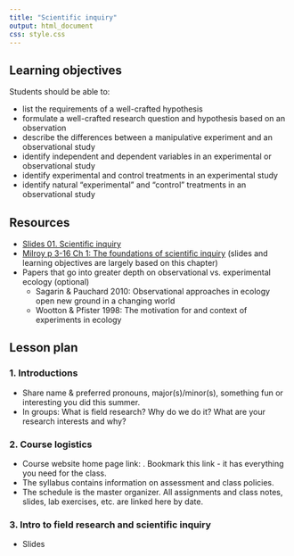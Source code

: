 ```yaml
---
title: "Scientific inquiry"
output: html_document
css: style.css
---
```


## Learning objectives

Students should be able to:

* list the requirements of a well-crafted hypothesis 
* formulate a well-crafted research question and hypothesis based on an observation
* describe the differences between a manipulative experiment and an observational study
* identify independent and dependent variables in an experimental or observational study
* identify experimental and control treatments in an experimental study
* identify natural "experimental" and "control" treatments in an observational study


## Resources

* [Slides 01. Scientific inquiry](https://docs.google.com/presentation/d/1J_MQHerLhh3m3X6Nt_omx3b_K_YBR9RpqcHNmxg37pA/edit?usp=sharing)
* [Milroy p 3-16 Ch 1: The foundations of scientific inquiry]() (slides and learning objectives are largely based on this chapter)
* Papers that go into greater depth on observational vs. experimental ecology (optional)
  * Sagarin & Pauchard 2010: Observational approaches in ecology open new ground in a changing world
  * Wootton & Pfister 1998: The motivation for and context of experiments in ecology


## Lesson plan

### 1. Introductions

* Share name & preferred pronouns, major(s)/minor(s), something fun or interesting you did this summer.
* In groups: What is field research? Why do we do it? What are your research interests and why?

### 2. Course logistics

* Course website home page link: . Bookmark this link - it has everything you need for the class. 
* The syllabus contains information on assessment and class policies.
* The schedule is the master organizer. All assignments and class notes, slides, lab exercises, etc. are linked here by date. 

### 3. Intro to field research and scientific inquiry

* Slides

